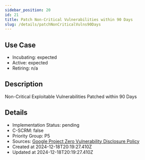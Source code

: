 ```yaml
---
sidebar_position: 20
id: 21
title: Patch Non-Critical Vulnerabilities within 90 Days
slug: /details/patchNonCriticalVulns90Days
---
```


## Use Case
<!-- LEVELS:START -->
- Incubating: expected
- Active: expected
- Retiring: n/a
<!-- LEVELS:END -->

<!-- DESCRIPTION:START -->
## Description
Non-Critical Exploitable Vulnerabilities Patched within 90 Days
<!-- DESCRIPTION:END -->

<!-- DETAILS:START -->
## Details
- Implementation Status: pending
- C-SCRM: false
- Priority Group: P5
- Sources: [Google Project Zero Vulnerability Disclosure Policy](https://googleprojectzero.blogspot.com/p/vulnerability-disclosure-policy.html)
- Created at 2024-12-18T20:19:27.410Z
- Updated at 2024-12-18T20:19:27.410Z
<!-- DETAILS:END -->
